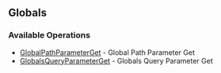 

## Globals

### Available Operations

* [GlobalPathParameterGet](/globals/global_path_parameter_get) - Global Path Parameter Get
* [GlobalsQueryParameterGet](/globals/globals_query_parameter_get) - Globals Query Parameter Get

<GlobalPathParameterGet />
<GlobalsQueryParameterGet />
